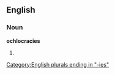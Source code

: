 ==English==

===Noun===
'''ochlocracies'''

# {{plural of|[[ochlocracy]]}}

[[Category:English plurals ending in "-ies"]]